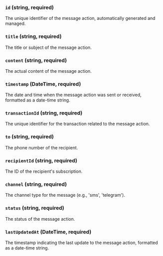 ### `id` (string, required)
The unique identifier of the message action, automatically generated and managed.

### `title` (string, required)
The title or subject of the message action.

### `content` (string, required)
The actual content of the message action.

### `timestamp` (DateTime, required)
The date and time when the message action was sent or received, formatted as a date-time string.

### `transactionId` (string, required)
The unique identifier for the transaction related to the message action.

### `to` (string, required)
The phone number of the recipient.

### `recipientId` (string, required)
The ID of the recipient's subscription.

### `channel` (string, required)
The channel type for the message (e.g., 'sms', 'telegram').

### `status` (string, required)
The status of the message action.

### `lastUpdatedAt` (DateTime, required)
The timestamp indicating the last update to the message action, formatted as a date-time string.